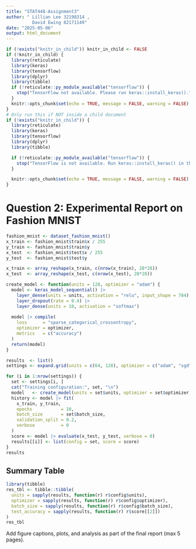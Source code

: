 ```yaml
---
title: "STAT448-Assignment3"
author: " Lillian Lee 32198314 ,
          David Ewing 82171149"
date: "2025-05-06"
output: html_document
---
```


```r
if (!exists("knitr_in_child")) knitr_in_child <- FALSE
if (!knitr_in_child) {
  library(reticulate)
  library(keras)
  library(tensorflow)
  library(dplyr)
  library(tibble)
  if (!reticulate::py_module_available("tensorflow")) {
    stop("TensorFlow not available. Please run keras::install_keras().")
  }
  knitr::opts_chunk$set(echo = TRUE, message = FALSE, warning = FALSE)
}
# Only run this if NOT inside a child document
if (!exists("knitr_in_child")) {
  library(reticulate)
  library(keras)
  library(tensorflow)
  library(dplyr)
  library(tibble)

  if (!reticulate::py_module_available("tensorflow")) {
    stop("TensorFlow is not available. Run keras::install_keras() in the R console first.")
  }

  knitr::opts_chunk$set(echo = TRUE, message = FALSE, warning = FALSE)
}

```

# Question 2: Experimental Report on Fashion MNIST

```r
fashion_mnist <- dataset_fashion_mnist()
x_train <- fashion_mnist$train$x / 255
y_train <- fashion_mnist$train$y
x_test  <- fashion_mnist$test$x / 255
y_test  <- fashion_mnist$test$y

x_train <- array_reshape(x_train, c(nrow(x_train), 28*28))
x_test  <- array_reshape(x_test, c(nrow(x_test), 28*28))
```

```r
create_model <- function(units = 128, optimizer = "adam") {
  model <- keras_model_sequential() |>
    layer_dense(units = units, activation = "relu", input_shape = 784) |>
    layer_dropout(rate = 0.4) |>
    layer_dense(units = 10, activation = "softmax")
  
  model |> compile(
    loss      = "sparse_categorical_crossentropy",
    optimizer = optimizer,
    metrics   = c("accuracy")
  )
  return(model)
}
```

```r
results  <- list()
settings <- expand.grid(units = c(64, 128), optimizer = c("adam", "sgd"), batch_size = c(32, 64))

for (i in 1:nrow(settings)) {
  set <- settings[i, ]
  cat("Training configuration:", set, "\n")
  model   <- create_model(units = set$units, optimizer = set$optimizer)
  history <- model |> fit(
    x_train, y_train,
    epochs           = 10,
    batch_size       = set$batch_size,
    validation_split = 0.2,
    verbose          = 0
  )
  score <- model |> evaluate(x_test, y_test, verbose = 0)
  results[[i]] <- list(config = set, score = score)
}
results
```

## Summary Table

```r
library(tibble)
res_tbl <- tibble::tibble(
  units = sapply(results, function(r) r$config$units),
  optimizer = sapply(results, function(r) r$config$optimizer),
  batch_size = sapply(results, function(r) r$config$batch_size),
  test_accuracy = sapply(results, function(r) r$score[[2]])
)
res_tbl
```

Add figure captions, plots, and analysis as part of the final report (max 5 pages).